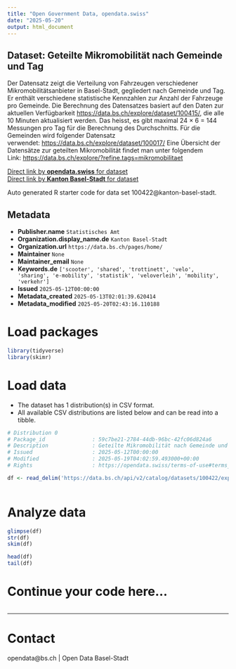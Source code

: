 ```yaml
---
title: "Open Government Data, opendata.swiss"
date: "2025-05-20"
output: html_document
---
```


## Dataset: Geteilte Mikromobilität nach Gemeinde und Tag

Der Datensatz zeigt die Verteilung von Fahrzeugen verschiedener Mikromobilitätsanbieter in Basel-Stadt, gegliedert nach Gemeinde und Tag. Er enthält verschiedene statistische Kennzahlen zur Anzahl der Fahrzeuge pro Gemeinde.
Die Berechnung des Datensatzes basiert auf den Daten zur aktuellen Verfügbarkeit 
[https://data.bs.ch/explore/dataset/100415/](https://data.bs.ch/explore/dataset/100415/), 
die alle 10 Minuten aktualisiert werden. Das heisst, es gibt maximal 
24 × 6 = 144 
Messungen pro Tag für die Berechnung des Durchschnitts.
Für die Gemeinden wird folgender Datensatz verwendet: [https://data.bs.ch/explore/dataset/100017/](https://data.bs.ch/explore/dataset/100017/)
Eine Übersicht der Datensätze zur geteilten Mikromobilität findet man unter folgendem Link: [https://data.bs.ch/explore/?refine.tags=mikromobilitaet](https://data.bs.ch/explore/?refine.tags=mikromobilitaet) 


[Direct link by **opendata.swiss** for dataset](https://opendata.swiss/de/dataset/geteilte-mikromobilitat-nach-gemeinde-und-tag)<br>
[Direct link by **Kanton Basel-Stadt** for dataset](https://data.bs.ch/explore/dataset/100422/)

Auto generated R starter code for data set 100422@kanton-basel-stadt.

## Metadata

- **Publisher.name** `Statistisches Amt`
- **Organization.display_name.de** `Kanton Basel-Stadt`
- **Organization.url** `https://data.bs.ch/pages/home/`
- **Maintainer** `None`
- **Maintainer_email** `None`
- **Keywords.de** `['scooter', 'shared', 'trottinett', 'velo', 'sharing', 'e-mobility', 'statistik', 'veloverleih', 'mobility', 'verkehr']`
- **Issued** `2025-05-12T00:00:00`
- **Metadata_created** `2025-05-13T02:01:39.620414`
- **Metadata_modified** `2025-05-20T02:43:16.110188`


# Load packages

```r

library(tidyverse)
library(skimr)

```

# Load data

-   The dataset has 1 distribution(s) in CSV format.
-   All available CSV distributions are listed below and can be read into a tibble.

```r

# Distribution 0
# Package_id               : 59c7be21-2784-44db-96bc-42fc06d824a6
# Description              : Geteilte Mikromobilität nach Gemeinde und Tag (csv)
# Issued                   : 2025-05-12T00:00:00
# Modified                 : 2025-05-19T04:02:59.493000+00:00
# Rights                   : https://opendata.swiss/terms-of-use#terms_by

df <- read_delim('https://data.bs.ch/api/v2/catalog/datasets/100422/exports/csv?use_labels=true')



```

# Analyze data

```r

glimpse(df)
str(df)
skim(df)

head(df)
tail(df)

```

# Continue your code here...

```r

```

------------------------------------------------------------------------

# Contact

opendata@bs.ch | Open Data Basel-Stadt
